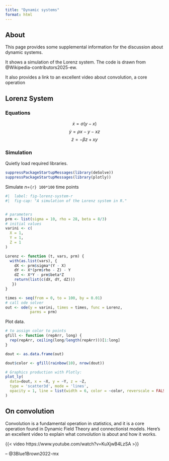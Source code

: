 ```yaml
---
title: "Dynamic systems"
format: html
---
```


## About

This page provides some supplemental information for the discussion about dynamic systems.

It shows a simulation of the Lorenz system.
The code is drawn from @Wikipedia-contributors2025-ew.

It also provides a link to an excellent video about convolution, a core operation

## Lorenz System

### Equations

$$\dot{x} = \sigma(y-x) $$
$$\dot{y} = \rho x - y - xz $$
$$\dot{z} = -\beta z + xy $$

### Simulation

Quietly load required libraries.

```r
suppressPackageStartupMessages(library(deSolve))
suppressPackageStartupMessages(library(plotly))
```

Simulate *n*=`{r} 100*100` time points

```r
#|  label: fig-lorenz-system-r
#|  fig-cap: "A simulation of the Lorenz system in R."


# parameters
prm <- list(sigma = 10, rho = 28, beta = 8/3)
# initial values
varini <- c(
  X = 1,
  Y = 1, 
  Z = 1
)

Lorenz <- function (t, vars, prm) {
  with(as.list(vars), {
    dX <- prm$sigma*(Y - X)
    dY <- X*(prm$rho - Z) - Y
    dZ <- X*Y - prm$beta*Z
    return(list(c(dX, dY, dZ)))
   })
}

times <- seq(from = 0, to = 100, by = 0.01)
# call ode solver
out <- ode(y = varini, times = times, func = Lorenz,
           parms = prm)
```

Plot data.

```r
# to assign color to points
gfill <- function (repArr, long) {
  rep(repArr, ceiling(long/length(repArr)))[1:long]
}

dout <- as.data.frame(out)

dout$color <- gfill(rainbow(10), nrow(dout))

# Graphics production with Plotly:
plot_ly(
  data=dout, x = ~X, y = ~Y, z = ~Z,
  type = 'scatter3d', mode = 'lines',
  opacity = 1, line = list(width = 6, color = ~color, reverscale = FALSE)
)
```

## On convolution

Convolution is a fundamental operation in statistics, and it is a core operation found in Dynamic Field Theory and connectionist models.
Here's an excellent video to explain what convolution is about and how it works.

{{< video https://www.youtube.com/watch?v=KuXjwB4LzSA >}}

-- @3Blue1Brown2022-mx